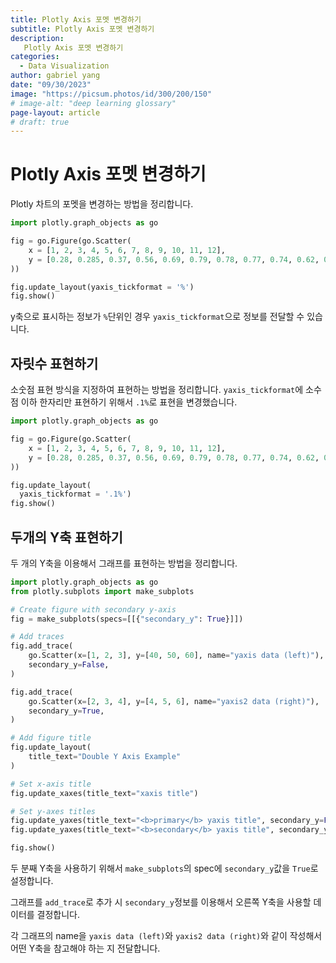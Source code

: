 ```yaml
---
title: Plotly Axis 포멧 변경하기
subtitle: Plotly Axis 포멧 변경하기
description:
   Plotly Axis 포멧 변경하기
categories:
  - Data Visualization
author: gabriel yang
date: "09/30/2023"
image: "https://picsum.photos/id/300/200/150"
# image-alt: "deep learning glossary"
page-layout: article
# draft: true
---
```


# Plotly Axis 포멧 변경하기

Plotly 차트의 포멧을 변경하는 방법을 정리합니다.
``` python
import plotly.graph_objects as go

fig = go.Figure(go.Scatter(
    x = [1, 2, 3, 4, 5, 6, 7, 8, 9, 10, 11, 12],
    y = [0.28, 0.285, 0.37, 0.56, 0.69, 0.79, 0.78, 0.77, 0.74, 0.62, 0.45, 0.39]
))

fig.update_layout(yaxis_tickformat = '%')
fig.show()
```

y축으로 표시하는 정보가 `%`단위인 경우 `yaxis_tickformat`으로 정보를 전달할 수 있습니다.

## 자릿수 표현하기

소숫점 표현 방식을 지정하여 표현하는 방법을 정리합니다. `yaxis_tickformat`에 소수점 이하 한자리만 표현하기 위해서 `.1%`로 표현을 변경했습니다.

``` python
import plotly.graph_objects as go

fig = go.Figure(go.Scatter(
    x = [1, 2, 3, 4, 5, 6, 7, 8, 9, 10, 11, 12],
    y = [0.28, 0.285, 0.37, 0.56, 0.69, 0.79, 0.78, 0.77, 0.74, 0.62, 0.45, 0.39]
))

fig.update_layout(
  yaxis_tickformat = '.1%')
fig.show()
```

## 두개의 Y축 표현하기

두 개의 Y축을 이용해서 그래프를 표현하는 방법을 정리합니다.
``` python
import plotly.graph_objects as go
from plotly.subplots import make_subplots

# Create figure with secondary y-axis
fig = make_subplots(specs=[[{"secondary_y": True}]])

# Add traces
fig.add_trace(
    go.Scatter(x=[1, 2, 3], y=[40, 50, 60], name="yaxis data (left)"),
    secondary_y=False,
)

fig.add_trace(
    go.Scatter(x=[2, 3, 4], y=[4, 5, 6], name="yaxis2 data (right)"),
    secondary_y=True,
)

# Add figure title
fig.update_layout(
    title_text="Double Y Axis Example"
)

# Set x-axis title
fig.update_xaxes(title_text="xaxis title")

# Set y-axes titles
fig.update_yaxes(title_text="<b>primary</b> yaxis title", secondary_y=False)
fig.update_yaxes(title_text="<b>secondary</b> yaxis title", secondary_y=True)

fig.show()
```

두 분째 Y축을 사용하기 위해서 `make_subplots`의 spec에 `secondary_y`값을 `True`로 설정합니다.

그래프를 `add_trace`로 추가 시 `secondary_y`정보를 이용해서 오른쪽 Y축을 사용할 데이터를 결정합니다.

각 그래프의 name을 `yaxis data (left)`와 `yaxis2 data (right)`와 같이 작성해서 어떤 Y축을 참고해야 하는 지 전달합니다.

